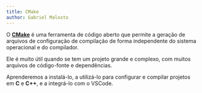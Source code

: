 ```yaml
---
title: CMake
author: Gabriel Malosto
---
```


O [**CMake**](https://cmake.org/) é uma ferramenta de código aberto que permite a geração de arquivos de configuração de compilação de forma independente do sistema operacional e do compilador.

Ele é muito útil quando se tem um projeto grande e complexo, com muitos arquivos de código-fonte e dependências.

Aprenderemos a instalá-lo, a utilizá-lo para configurar e compilar projetos em **C** e **C++**, e a integrá-lo com o VSCode.
